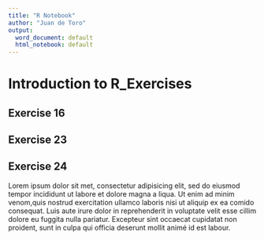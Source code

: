 ```yaml
---
title: "R Notebook"
author: "Juan de Toro"
output:
  word_document: default
  html_notebook: default
---
```

# Introduction to R_Exercises

## Exercise 16

[logo]: https://github.com/adam-p/markdown-here/raw/master/src/common/images/icon48.png "Logo Title Text 2"

## Exercise 23

[logo]: https://github.com/adam-p/markdown-here/raw/master/src/common/images/icon48.png "Logo Title Text 2"

## Exercise 24

[logo]: https://github.com/adam-p/markdown-here/raw/master/src/common/images/icon48.png "Logo Title Text 2"

Lorem ipsum dolor sit met, consectetur adipisicing elit, sed do eiusmod tempor incididunt ut labore et dolore magna a liqua. Ut enim ad minim venom,quis nostrud exercitation ullamco laboris nisi ut aliquip ex ea comido consequat. Luis aute irure dolor in reprehenderit in voluptate velit esse cillim dolore eu fuggita nulla pariatur. Excepteur sint occaecat cupidatat non proident, sunt in culpa qui officia deserunt mollit animé id est labour.